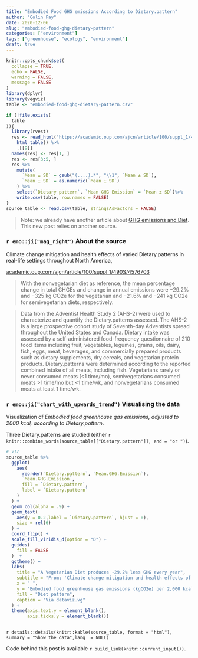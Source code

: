 ```yaml
---
title: "Embodied Food GHG emissions According to Dietary.pattern"
author: "Colin Fay"
date: 2020-12-06
slug: "embodied-food-ghg-dietary-pattern"
categories: ["environment"]
tags: ["greenhouse", "ecology", "environment"]
draft: true
---
```


```r
knitr::opts_chunk$set(
  collapse = TRUE, 
  echo = FALSE, 
  warning = FALSE, 
  message = FALSE
)
library(dplyr)
library(vegviz)
table <- "embodied-food-ghg-dietary-pattern.csv"

if (!file.exists(
  table
)){
  library(rvest)
  res <- read_html("https://academic.oup.com/ajcn/article/100/suppl_1/490S/4576703") %>%
    html_table() %>% 
    .[[9]] 
  names(res) <- res[1, ]
  res <- res[3:5, ]
  res %>%
    mutate(
      `Mean ± SD` = gsub("(....).*", "\\1", `Mean ± SD`), 
      `Mean ± SD` = as.numeric(`Mean ± SD`)
    ) %>%
    select(`Dietary pattern`, `Mean GHG Emission` = `Mean ± SD`)%>%
    write.csv(table, row.names = FALSE)
}
source_table <- read.csv(table, stringsAsFactors = FALSE)
```

> Note: we already have another article about [GHG emissions and Diet](https://dataviz.vg/post/greenhouse-by-diet-2000kcal/). 
This new post relies on another source.

### `r emo::ji("mag_right")` About the source 

::: {.source}
Climate change mitigation and health effects of varied Dietary.patterns in real-life settings throughout North America, 
::: 

::: {.link}
[academic.oup.com/ajcn/article/100/suppl_1/490S/4576703](https://academic.oup.com/ajcn/article/100/suppl_1/490S/4576703)
:::

::: {.quote}
> With the nonvegetarian diet as reference, the mean percentage change in total GHGEs and change in annual emissions were −29.2% and −325 kg CO2e for the vegetarian and −21.6% and −241 kg CO2e for semivegetarian diets, respectively.
:::

::: {.count}
> Data from the Adventist Health Study 2 (AHS-2) were used to characterize and quantify the Dietary.patterns assessed. The AHS-2 is a large prospective cohort study of Seventh-day Adventists spread throughout the United States and Canada. Dietary intake was assessed by a self-administered food-frequency questionnaire of 210 food items including fruit, vegetables, legumes, grains, oils, dairy, fish, eggs, meat, beverages, and commercially prepared products such as dietary supplements, dry cereals, and vegetarian protein products. Dietary.patterns were determined according to the reported combined intake of all meats, including fish. Vegetarians rarely or never consumed meats (<1 time/mo), semivegetarians consumed meats >1 time/mo but <1 time/wk, and nonvegetarians consumed meats at least 1 time/wk.
:::


### `r emo::ji("chart_with_upwards_trend")` Visualising the data

Visualization of _Embodied food greenhouse gas emissions, adjusted to 2000 kcal, according to Dietary.pattern_.


Three Dietary.patterns are studied (either `r knitr::combine_words(source_table[["Dietary.pattern"]], and = "or ")`).

```r
# VIZ
source_table %>%
  ggplot(
    aes(
      reorder(`Dietary.pattern`, `Mean.GHG.Emission`),
      `Mean.GHG.Emission`, 
      fill = `Dietary.pattern`, 
      label = `Dietary.pattern`
    )
  ) + 
  geom_col(alpha = .9) + 
  geom_text(
    aes(y = 0.2,label = `Dietary.pattern`, hjust = 0), 
    size = rel(6)
  ) + 
  coord_flip() + 
  scale_fill_viridis_d(option = "D") + 
  guides(
    fill = FALSE
  )  +
  ggtheme() +
  labs(
    title = "A Vegetarian Diet produces -29.2% less GHG every year", 
    subtitle = "From: 'Climate change mitigation and health effects of varied Dietary.patterns in real-life settings throughout North America '\nhttps://academic.oup.com/ajcn/article/100/suppl_1/490S/4576703", 
    x = " ", 
    y = "Embodied food greenhouse gas emissions (kgCO2e) per 2,000 kcal of food", 
    fill = "Diet pattern",
    caption = "Via dataviz.vg"
  ) + 
  theme(axis.text.y = element_blank(),
        axis.ticks.y = element_blank())
  
```

`r details::details(knitr::kable(source_table, format = "html"), summary = "Show the data",lang  = NULL)`

::: {.code}
Code behind this post is available `r build_link(knitr::current_input())`. 
:::
